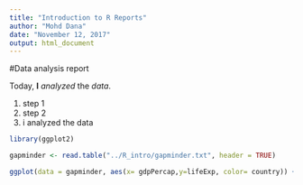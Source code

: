 ```yaml
---
title: "Introduction to R Reports"
author: "Mohd Dana"
date: "November 12, 2017"
output: html_document
---
```


#Data analysis report

Today, **I** _analyzed_ the *data*.



1. step 1 
2. step 2
3. i analyzed the data

```r
library(ggplot2)
```



```r
gapminder <- read.table("../R_intro/gapminder.txt", header = TRUE)
```

```r
ggplot(data = gapminder, aes(x= gdpPercap,y=lifeExp, color= country)) + geom_point()  + theme(legend.position = "none") + labs(x="Year",
                                                                                                                                      y="Life Expectancy",
                                                                                                                                       title="Figure 1.")
```



